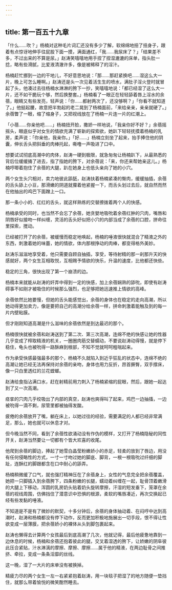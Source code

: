 ```yaml
---
---
---
```

title: 第一百五十九章
---



「什么……吹？」杨楠对这种毛片词汇还没有多少了解，软绵绵地扭了扭身子，跟着有点惊讶地伸手往屁股下面一摸，满面通红，「我……我尿床了？」「结果差不多，不过出来的不算是尿。」赵涛笑嘻嘻地用手捏了捏湿漉漉的床单，指头肚一捻，略有些滑腻，比爱液清澈许多，像是被稀释了的淫汁。

杨楠赶忙挪到一边的干地儿，不好意思地说：「那……那赶紧换吧……湿这么大一片，晚上可怎么睡啊。」赵涛还是头一次见着活生生的喷水，满肚子淫火登时就冒起了头，他凑过去往杨楠水淋淋的胯下一抄，笑嘻嘻地说：「都已经湿了这么大一片，还不如干脆玩个够，然后换整套。」杨楠看了一眼正在轻轻舔着唇上淫水的余蓓，眼睛又有些发亮，轻声说：「你……都射两次了，还没够啊？」「你看不就知道了。」他挺起腰，故意把半勃起的老二晃到了杨楠面前，「来给亲亲，亲亲就硬了。」余蓓瞥了一眼，缩了缩身子，又把视线放在了杨楠一片连一片的红潮上。

「小蓓……你亲他吧……」杨楠扭开脸，撒娇一样地说，「我亲你好不好？」余蓓摇摇头，眼底似乎对女生的情欲充满了崭新的探索欲，她趴下轻轻抚摸着杨楠的乳房，柔声说：「你亲他，我亲你。」「好……」杨楠立刻坐了起来，抬手捧住他的阴囊，伸长舌头把斜垂的肉棒托起，嘶噜一声吸进了口中。

想要试试彻底高潮中的肉体，赵涛一硬到极限，就急匆匆让杨楠趴下，从最熟悉的背后位缓缓捅了进去，指了指她的胯下，对余蓓说：「来，你还来帮她亲这儿。」杨楠哼唧着抱住了余蓓的大腿，趴在她身上也低头亲向了她的小穴。

两个女生头穴相对，卖力地彼此舔舐，赵涛扶着杨楠紧凑的臀肉，缓缓抽插，余蓓的舌头舔上小豆，那滑嫩的阴道就攥着他紧握一下，而舌头划过去后，就自然而然在他抽出的鸡巴下面蹭上一口。

那一条小小的、红红的舌头，就这样熟练的交替撩拨着两个人的快感。

杨楠承受的同时，也当然不会忘了余蓓，她贪婪地吸吮着余蓓红肿的穴肉，嘴唇和阴唇好似接吻一样纠缠，灵活的舌头好似把小穴的内部当成了余蓓的口腔，拼命往里探索，搅动。

已经被打开了的余蓓，被缓慢而稳定地唤起，杨楠的唾液很快就混合了精液之外的东西，刺激着她的味蕾，她的情欲，体内那根挣动的肉棒，都变得格外美妙。

赵涛乐滋滋地享受着，他只需要自顾自抽插，享受，等待射精的那一刹那升天的快感就好，两个女生互相取悦，互相赐予情欲的快乐，升温的速度，比他都还快些。

稳定的三角，很快出现了第一个崩溃的边。

杨楠本来就能从赵涛的奸弄中得到一定的快感，加上余蓓娴熟的舔吮，即使有赵涛碍事不如刚才被吸住的时候那么强烈，也足够把她迅速推上情欲的高峰。

余蓓依然比她要慢，但她的舌头能感觉出，余蓓的身体也在稳定的走向高潮，所以她动得更加卖力，像是要把自己的高潮分给余蓓一样，拼命刺激着能触及到的每一片内壁粘膜。

但才刚刚知道高潮是什么滋味的余蓓依然是到达最迟的那个。

杨楠很快就被余蓓和赵涛送到了第二次、第三次高潮，连绵不绝的快感让她的性器几乎变成了榨取精液的机关，一圈圈肉筋交替蠕动，不要说赵涛动得慢，就是停下稳住，龟头也被吮得一路酥麻到根部，不知不觉就呵呵粗喘起来。

作为承受快感最强最多的那个，杨楠不久就陷入到近乎狂乱的状态中，连绵不绝的高潮让她已经无法再保持对余蓓的亲吻，身体也用力反折，昂首撅臀，双手撑床，像一只白里透红的兰花螳螂。

赵涛给食指沾满口水，赶在射精前用力刺入了杨楠紧缩的屁眼，然后，跟她一起达到了又一次高潮。

痉挛的穴肉几乎绞吸出了内部的真空，赵涛也爽得叫了起来，鸡巴一边抽搐，一边被吮得一滴不剩，尿管里都被抽得发酸。

疲倦的余蓓放开了嘴，躺在床上，以她过往的经验，需要满足的人都已经非常满足，那么，她也就可以休息才对。

但今晚当然不同，看到了余蓓性欲涌动没有作伪的模样，又打开了杨楠隐秘的同性开关，赵涛当然要让一切都有个皆大欢喜的收尾。

他爬到余蓓的脚边，捧起了她雪白晶莹粉嫩娇小的赤足，轻柔的放到了唇边，用没有任何侵略性的方式，一寸一寸吻过她的脚底、脚背，一根一根吸吮过纤细的脚趾，连酥红的脚跟都含在口中耐心的舔弄。

杨楠稍微缓了口气，就也强打精神压在了余蓓身上，女性的气息完全把余蓓覆盖，她把一只脚插入到余蓓胯下，四条粉嫩的长腿，蠕动着纠缠在一起，耻骨顶着嫩滑的大腿上下移动，浑圆的乳房奶头贴着奶头旋转摩擦，汗湿的短发垂下，笼罩在余蓓的视线周围，仿佛挡住了潜意识中恐惧的根源，柔软的嘴唇凑近，再次交换起已经有些发黏的唾液。

不知道是不是有了微妙的默契，十多分钟后，余蓓的身体抽动着、在闷哼中达到高潮时，赵涛和杨楠都没有停下动作，反而更加积极地施展出一切手段，恨不得让性欲变成一层薄膜，把余蓓娇小的裸体从头到脚包裹起来。

赵涛也懒得去计算两个女孩最后到底高潮了几次，他就记得，最后他疲惫地靠到一边休息的时候，杨楠和余蓓还抱着彼此的腿，交叉着湿透的胯下，让娇嫩的阴阜彼此压合紧贴，汁水淋漓的摩擦、摩擦、摩擦……属于他的精液，在两边耻骨之间推挤、牵拉，变成一条条淫靡的丝线。

这一晚，湿了一大片的床单没有被换掉。

精疲力尽的两个女生一左一右紧紧抱着赵涛，用一块毯子把湿了的地方随便一垫挡住，就那么带着愉悦的微笑酣然睡去。